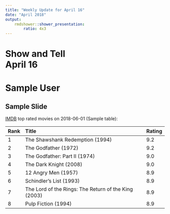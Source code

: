 ```yaml
---
title: "Weekly Update for April 16"
date: "April 2018"
output: 
    rmdshower::shower_presentation:
        ratio: 4x3
---
```


# Show and Tell <br> April 16

# Sample User

## Sample Slide

[IMDB](https://www.imdb.com/chart/top) top rated movies on 2018-06-01 (Sample table):

| Rank | Title | Rating |
| :--- | :---- | :----- |
|1 | The Shawshank Redemption (1994) |	9.2 |		
|2 | The Godfather (1972) |	9.2 |		
|3 | The Godfather: Part II (1974) |	9.0	 |	
|4 | The Dark Knight (2008) |	9.0 |		
|5 | 12 Angry Men (1957) |	8.9 |		
|6 | Schindler's List (1993) |	8.9	 |	
|7 | The Lord of the Rings: The Return of the King (2003) |	8.9 |		
|8 | Pulp Fiction (1994) |	8.9	 |	
